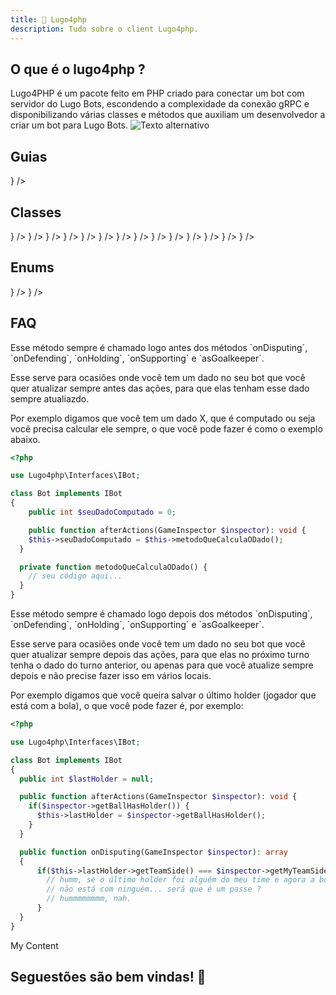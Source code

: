 ```yaml
---
title: 🐘 Lugo4php
description: Tudo sobre o client Lugo4php.
---
```



## O que é o lugo4php ?
Lugo4PHP é um pacote feito em PHP criado para conectar um bot com servidor do Lugo Bots, 
escondendo a complexidade da conexão gRPC e disponibilizando várias classes e 
métodos que auxiliam um desenvolvedor a criar um bot para Lugo Bots.
<GradientBox>
![Texto alternativo](../images/tests.png)
</GradientBox>

## Guias
<Cards>
  <Card title="Iniciando um novo bot" href="/start-new-bot" icon={<icons.Pacifier />} />
</Cards>

## Classes
<Cards>
  <Card title="Bot" href="/bot" icon={<icons.RiRobot2Line />} />
  <Card title="GameInspector" href="/game-inspector" icon={<icons.FaMagnifyingGlass />} />
  <Card title="Ball" href="/ball" icon={<icons.PiSoccerBallFill />} />
  <Card title="Env" href="/env" icon={<icons.PiGear />} />
  <Card title="Formation" href="/formation" icon={<icons.Formation />} />
  <Card title="Goal" href="/goal" icon={<icons.GiGoalKeeper />} />
  <Card title="Mapper" href="/mapper" icon={<icons.LuMap />} />
  <Card title="Player" href="/player" icon={<icons.FiUser />} />
  <Card title="Region" href="/region" icon={<icons.TbSoccerField />} />
  <Card title="Team" href="/team" icon={<icons.RiTeamLine />} />
  <Card title="Point" href="/point" icon={<icons.PiVectorTwoFill />} />
  <Card title="Vector2D" href="/vector2d" icon={<icons.PiVectorTwoDuotone />} />
  <Card title="Velocity" href="/velocity" icon={<icons.GiVelociraptor />} />
  <Card title="ShotClock" href="/shot-clock" icon={<icons.LuAlarmClock />} />
</Cards>

## Enums
<Cards>
  <Card title="PlayerState" href="/player-state" icon={<icons.FaFlagUsa />} />
  <Card title="Side" href="/side" icon={<icons.FaArrowsLeftRight />} />
</Cards>

## FAQ

<Accordions>
<Accordion title="Para quê serve a função beforeActions() ?">
Esse método sempre é chamado logo antes dos métodos `onDisputing`, `onDefending`, `onHolding`, `onSupporting` e `asGoalkeeper`.

Esse serve para ocasiões onde você tem um dado no seu bot que você quer atualizar sempre antes das ações, para que elas tenham esse dado sempre atualiazdo.

Por exemplo digamos que você tem um dado X, que é computado ou seja você precisa calcular ele sempre, o que você pode fazer é como o exemplo abaixo.
```php
<?php

use Lugo4php\Interfaces\IBot;

class Bot implements IBot
{
	public int $seuDadoComputado = 0;

	public function afterActions(GameInspector $inspector): void {
    $this->seuDadoComputado = $this->metodoQueCalculaODado();
  }

  private function metodoQueCalculaODado() {
    // seu código aqui...
  }
}
```
 
</Accordion>
<Accordion title="Para quê serve a função afterActions() ?">
Esse método sempre é chamado logo depois dos métodos `onDisputing`, `onDefending`, `onHolding`, `onSupporting` e `asGoalkeeper`.

Esse serve para ocasiões onde você tem um dado no seu bot que você quer atualizar sempre depois das ações, para que elas no próximo turno tenha o dado do turno anterior, ou apenas para que você atualize sempre depois e não precise fazer isso em vários locais.

Por exemplo digamos que você queira salvar o último holder (jogador que está com a bola), o que você pode fazer é, por exemplo:
```php
<?php

use Lugo4php\Interfaces\IBot;

class Bot implements IBot
{
  public int $lastHolder = null;

  public function afterActions(GameInspector $inspector): void {
    if($inspector->getBallHasHolder()) {
      $this->lastHolder = $inspector->getBallHasHolder();
    }
  }

  public function onDisputing(GameInspector $inspector): array
  {
      if($this->lastHolder->getTeamSide() === $inspector->getMyTeamSide()) {
        // humm, se o último holder foi alguém do meu time e agora a bola, 
        // não está com ninguém... será que é um passe ?
        // hummmmmmmm, nah.
      }
  }
}
```
</Accordion>
<Accordion title="O que são os métodos que começam com `try` ?">
 
My Content
 
</Accordion>
</Accordions>

## Seguestões são bem vindas! 🤩

<Contact />

